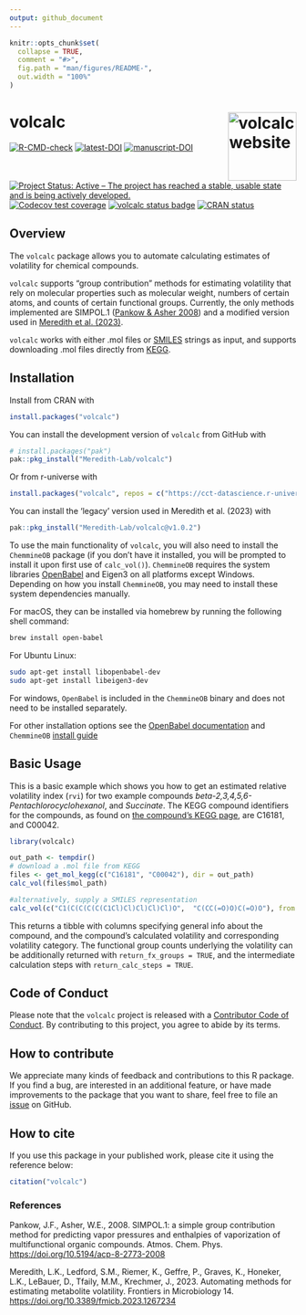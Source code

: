 ```yaml
---
output: github_document
---
```


<!-- README.md is generated from README.Rmd. Please edit that file -->

```r
knitr::opts_chunk$set(
  collapse = TRUE,
  comment = "#>",
  fig.path = "man/figures/README-",
  out.width = "100%"
)
```

# volcalc <a href="https://meredith-lab.github.io/volcalc/"><img src="man/figures/logo.PNG" alt="volcalc website" align="right" height="120"/></a>

<!-- badges: start -->

[![R-CMD-check](https://github.com/Meredith-Lab/volcalc/actions/workflows/R-CMD-check.yaml/badge.svg)](https://github.com/Meredith-Lab/volcalc/actions/workflows/R-CMD-check.yaml) [![latest-DOI](https://zenodo.org/badge/425022983.svg)](https://zenodo.org/badge/latestdoi/425022983) [![manuscript-DOI](https://img.shields.io/badge/DOI-10.3389/fmicb.2023.1267234-32a859.svg)](https://doi.org/10.3389/fmicb.2023.1267234) [![Project Status: Active -- The project has reached a stable, usable state and is being actively developed.](https://www.repostatus.org/badges/latest/active.svg)](https://www.repostatus.org/#active) [![Codecov test coverage](https://codecov.io/gh/Meredith-Lab/volcalc/branch/master/graph/badge.svg)](https://app.codecov.io/gh/Meredith-Lab/volcalc?branch=master) [![volcalc status badge](https://cct-datascience.r-universe.dev/badges/volcalc)](https://cct-datascience.r-universe.dev/volcalc) [![CRAN status](https://www.r-pkg.org/badges/version/volcalc)](https://CRAN.R-project.org/package=volcalc)

<!-- badges: end -->

## Overview

The `volcalc` package allows you to automate calculating estimates of volatility for chemical compounds.

`volcalc` supports "group contribution" methods for estimating volatility that rely on molecular properties such as molecular weight, numbers of certain atoms, and counts of certain functional groups.
Currently, the only methods implemented are SIMPOL.1 ([Pankow & Asher 2008](https://doi.org/10.5194/acp-8-2773-2008)) and a modified version used in [Meredith et al. (2023)](https://doi.org/10.3389/fmicb.2023.1267234).

`volcalc` works with either .mol files or [SMILES](https://en.wikipedia.org/wiki/Simplified_molecular-input_line-entry_system) strings as input, and supports downloading .mol files directly from [KEGG](https://www.kegg.jp/).

## Installation

Install from CRAN with

``` r
install.packages("volcalc")
```

You can install the development version of `volcalc` from GitHub with

``` r
# install.packages("pak")
pak::pkg_install("Meredith-Lab/volcalc")
```

Or from r-universe with

``` r
install.packages("volcalc", repos = c("https://cct-datascience.r-universe.dev", getOption("repos")))
```

You can install the 'legacy' version used in Meredith et al. (2023) with

``` r
pak::pkg_install("Meredith-Lab/volcalc@v1.0.2")
```

To use the main functionality of `volcalc`, you will also need to install the `ChemmineOB` package (if you don't have it installed, you will be prompted to install it upon first use of `calc_vol()`).  `ChemmineOB` requires the system libraries [OpenBabel](https://open-babel.readthedocs.io/) and Eigen3 on all platforms except Windows.
Depending on how you install `ChemmineOB`, you may need to install these system dependencies manually.

For macOS, they can be installed via homebrew by running the following shell command:

``` bash
brew install open-babel
```

For Ubuntu Linux:

``` bash
sudo apt-get install libopenbabel-dev
sudo apt-get install libeigen3-dev
```

For windows, `OpenBabel` is included in the `ChemmineOB` binary and does not need to be installed separately.

For other installation options see the [OpenBabel documentation](https://open-babel.readthedocs.io/en/latest/Installation/install.html) and `ChemmineOB` [install guide](https://github.com/girke-lab/ChemmineOB/blob/master/INSTALL)

## Basic Usage

This is a basic example which shows you how to get an estimated relative volatility index (`rvi`) for two example compounds *beta-2,3,4,5,6-Pentachlorocyclohexanol*, and *Succinate*.
The KEGG compound identifiers for the compounds, as found on [the compound's KEGG page](https://www.genome.jp/dbget-bin/www_bget?C16181), are C16181, and C00042.

```r
library(volcalc)
```

```r
out_path <- tempdir()
# download a .mol file from KEGG
files <- get_mol_kegg(c("C16181", "C00042"), dir = out_path)
calc_vol(files$mol_path)

#alternatively, supply a SMILES representation
calc_vol(c("C1(C(C(C(C(C1Cl)Cl)Cl)Cl)Cl)O",  "C(CC(=O)O)C(=O)O"), from = "smiles")
```

This returns a tibble with columns specifying general info about the compound, and the compound's calculated volatility and corresponding volatility category.
The functional group counts underlying the volatility can be additionally returned with `return_fx_groups = TRUE`, and the intermediate calculation steps with `return_calc_steps = TRUE`.

## Code of Conduct

Please note that the `volcalc` project is released with a [Contributor Code of Conduct](https://contributor-covenant.org/version/2/1/CODE_OF_CONDUCT.html).
By contributing to this project, you agree to abide by its terms.

## How to contribute

We appreciate many kinds of feedback and contributions to this R package.
If you find a bug, are interested in an additional feature, or have made improvements to the package that you want to share, feel free to file an [issue](https://github.com/Meredith-Lab/volcalc/issues/new) on GitHub.

## How to cite

If you use this package in your published work, please cite it using the reference below:

```r
citation("volcalc")
```

### References

Pankow, J.F., Asher, W.E., 2008. SIMPOL.1: a simple group contribution
method for predicting vapor pressures and enthalpies of vaporization of
multifunctional organic compounds. Atmos. Chem. Phys.
<https://doi.org/10.5194/acp-8-2773-2008>

Meredith, L.K., Ledford, S.M., Riemer, K., Geffre, P., Graves, K., Honeker, L.K., LeBauer, D., Tfaily, M.M., Krechmer, J., 2023. Automating methods for estimating metabolite volatility. Frontiers in Microbiology 14. <https://doi.org/10.3389/fmicb.2023.1267234>